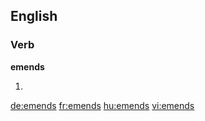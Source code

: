 ==English==

===Verb===
'''emends'''

# {{en-third-person singular of|emend}}

[[de:emends]]
[[fr:emends]]
[[hu:emends]]
[[vi:emends]]